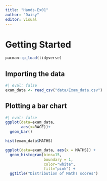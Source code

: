 ```yaml
---
title: "Hands-Ex01"
author: "Daisy"
editor: visual
---
```


# Getting Started

```r
pacman::p_load(tidyverse)
```

## Importing the data

```r

#| eval: false
exam_data <- read_csv("data/Exam_data.csv")
```

## Plotting a bar chart

```r
#| eval: false
ggplot(data=exam_data,
       aes(x=RACE))+
  geom_bar()
```

```r
hist(exam_data$MATHS)
```

```r
ggplot(data=exam_data, aes(x = MATHS)) +
  geom_histogram(bins=15, 
                 boundary = 1,
                 color="white", 
                 fill="pink") +
  ggtitle("Distribution of Maths scores")


```
